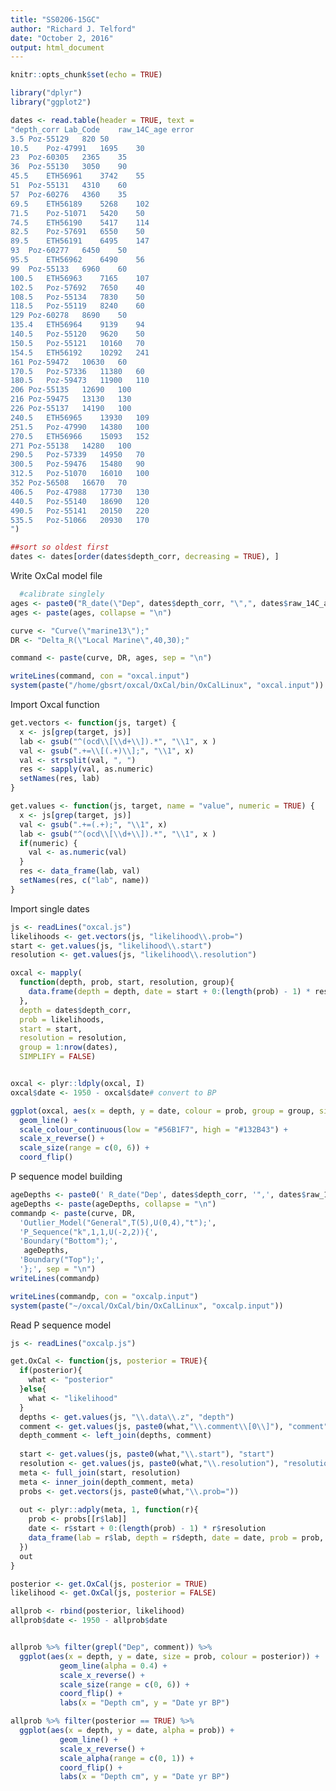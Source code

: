 ```yaml
---
title: "SS0206-15GC"
author: "Richard J. Telford"
date: "October 2, 2016"
output: html_document
---
```


```r
knitr::opts_chunk$set(echo = TRUE)

library("dplyr")
library("ggplot2")
```

```r
dates <- read.table(header = TRUE, text = 
"depth_corr	Lab_Code	raw_14C_age	error
3.5	Poz-55129	820	50
10.5	Poz-47991	1695	30
23	Poz-60305	2365	35
36	Poz-55130	3050	90
45.5	ETH56961	3742	55
51	Poz-55131	4310	60
57	Poz-60276	4360	35
69.5	ETH56189	5268	102
71.5	Poz-51071	5420	50
74.5	ETH56190	5417	114
82.5	Poz-57691	6550	50
89.5	ETH56191	6495	147
93	Poz-60277	6450	50
95.5	ETH56962	6490	56
99	Poz-55133	6960	60
100.5	ETH56963	7165	107
102.5	Poz-57692	7650	40
108.5	Poz-55134	7830	50
118.5	Poz-55119	8240	60
129	Poz-60278	8690	50
135.4	ETH56964	9139	94
140.5	Poz-55120	9620	50
150.5	Poz-55121	10160	70
154.5	ETH56192	10292	241
161	Poz-59472	10630	60
170.5	Poz-57336	11380	60
180.5	Poz-59473	11900	110
206	Poz-55135	12690	100
216	Poz-59475	13130	130
226	Poz-55137	14190	100
240.5	ETH56965	13930	109
251.5	Poz-47990	14380	100
270.5	ETH56966	15093	152
271	Poz-55138	14280	100
290.5	Poz-57339	14950	70
300.5	Poz-59476	15480	90
312.5	Poz-51070	16010	100
352	Poz-56508	16670	70
406.5	Poz-47988	17730	130
440.5	Poz-55140	18690	120
490.5	Poz-55141	20150	220
535.5	Poz-51066	20930	170
")

##sort so oldest first
dates <- dates[order(dates$depth_corr, decreasing = TRUE), ]
```

Write OxCal model file
```r
  #calibrate singlely
ages <- paste0("R_date(\"Dep", dates$depth_corr, "\",", dates$raw_14C_age, ",", dates$error, ");")
ages <- paste(ages, collapse = "\n")

curve <- "Curve(\"marine13\");"
DR <- "Delta_R(\"Local Marine\",40,30);"

command <- paste(curve, DR, ages, sep = "\n")

writeLines(command, con = "oxcal.input")
system(paste("/home/gbsrt/oxcal/OxCal/bin/OxCalLinux", "oxcal.input"))
```

Import Oxcal function

```r
get.vectors <- function(js, target) {
  x <- js[grep(target, js)]
  lab <- gsub("^(ocd\\[\\d+\\]).*", "\\1", x )
  val <- gsub(".+=\\[(.+)\\];", "\\1", x)
  val <- strsplit(val, ", ")
  res <- sapply(val, as.numeric)
  setNames(res, lab)
}

get.values <- function(js, target, name = "value", numeric = TRUE) {
  x <- js[grep(target, js)]
  val <- gsub(".+=(.+);", "\\1", x)
  lab <- gsub("^(ocd\\[\\d+\\]).*", "\\1", x )
  if(numeric) {
    val <- as.numeric(val)
  } 
  res <- data_frame(lab, val)
  setNames(res, c("lab", name))
}
```

Import single dates
```r
js <- readLines("oxcal.js")
likelihoods <- get.vectors(js, "likelihood\\.prob=")
start <- get.values(js, "likelihood\\.start")
resolution <- get.values(js, "likelihood\\.resolution")

oxcal <- mapply(
  function(depth, prob, start, resolution, group){
    data.frame(depth = depth, date = start + 0:(length(prob) - 1) * resolution, prob = prob, group = group)
  }, 
  depth = dates$depth_corr, 
  prob = likelihoods,
  start = start,
  resolution = resolution,
  group = 1:nrow(dates),
  SIMPLIFY = FALSE)


oxcal <- plyr::ldply(oxcal, I)
oxcal$date <- 1950 - oxcal$date# convert to BP

ggplot(oxcal, aes(x = depth, y = date, colour = prob, group = group, size = prob)) + 
  geom_line() + 
  scale_colour_continuous(low = "#56B1F7", high = "#132B43") + 
  scale_x_reverse() +
  scale_size(range = c(0, 6)) +
  coord_flip()


```

P sequence model building

```r
ageDepths <- paste0(' R_date("Dep', dates$depth_corr, '",', dates$raw_14C_age, ',', dates$error, '){\n   z=', dates$depth_corr, ';\n   Outlier(0.05);\n };')
ageDepths <- paste(ageDepths, collapse = "\n")
commandp <- paste(curve, DR,
  'Outlier_Model("General",T(5),U(0,4),"t");',
  'P_Sequence("k",1,1,U(-2,2)){',
  'Boundary("Bottom");',
   ageDepths,
  'Boundary("Top");',
  '};', sep = "\n")
writeLines(commandp)
```

```r
writeLines(commandp, con = "oxcalp.input")
system(paste("~/oxcal/OxCal/bin/OxCalLinux", "oxcalp.input"))
```

Read P sequence model

```r
js <- readLines("oxcalp.js")

get.OxCal <- function(js, posterior = TRUE){
  if(posterior){
    what <- "posterior"
  }else{
    what <- "likelihood"
  }
  depths <- get.values(js, "\\.data\\.z", "depth")
  comment <- get.values(js, paste0(what,"\\.comment\\[0\\]"), "comment", FALSE)
  depth_comment <- left_join(depths, comment)
  
  start <- get.values(js, paste0(what,"\\.start"), "start")
  resolution <- get.values(js, paste0(what,"\\.resolution"), "resolution")
  meta <- full_join(start, resolution)
  meta <- inner_join(depth_comment, meta)
  probs <- get.vectors(js, paste0(what,"\\.prob="))
  
  out <- plyr::adply(meta, 1, function(r){
    prob <- probs[[r$lab]]
    date <- r$start + 0:(length(prob) - 1) * r$resolution
    data_frame(lab = r$lab, depth = r$depth, date = date, prob = prob, comment  = r$comment, posterior = posterior)
  })
  out
}

posterior <- get.OxCal(js, posterior = TRUE)
likelihood <- get.OxCal(js, posterior = FALSE)

allprob <- rbind(posterior, likelihood)
allprob$date <- 1950 - allprob$date


allprob %>% filter(grepl("Dep", comment)) %>% 
  ggplot(aes(x = depth, y = date, size = prob, colour = posterior)) + 
           geom_line(alpha = 0.4) + 
           scale_x_reverse() +
           scale_size(range = c(0, 6)) +
           coord_flip() +
           labs(x = "Depth cm", y = "Date yr BP")

allprob %>% filter(posterior == TRUE) %>% 
  ggplot(aes(x = depth, y = date, alpha = prob)) + 
           geom_line() + 
           scale_x_reverse() +
           scale_alpha(range = c(0, 1)) +
           coord_flip() +
           labs(x = "Depth cm", y = "Date yr BP")
```


